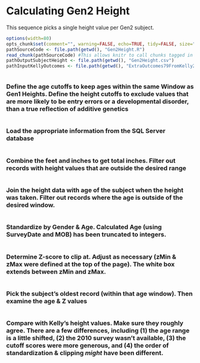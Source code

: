 # Calculating Gen2 Height
This sequence picks a single height value per Gen2 subject.

```r
options(width=80)
opts_chunk$set(comment="", warning=FALSE, echo=TRUE, tidy=FALSE, size="small")
pathSourceCode <- file.path(getwd(), "Gen2Height.R")
read_chunk(pathSourceCode) #This allows knitr to call chunks tagged in the underlying PrototypeCode.R file.
pathOutputSubjectHeight <- file.path(getwd(), "Gen2Height.csv")
pathInputKellyOutcomes <- file.path(getwd(), "ExtraOutcomes79FromKelly2012March.csv")

```

```r
```
### Define the age cutoffs to keep ages within the same Window as Gen1 Heights.  Define the height cutoffs to exclude values that are more likely to be entry errors or a developmental disorder, than a true reflection of additive genetics
```r
```

### Load the appropriate information from the SQL Server database
```r
```

### Combine the feet and inches to get total inches.  Filter out records with height values that are outside the desired range
```r
```

### Join the height data with age of the subject when the height was taken.  Filter out records where the age is outside of the desired window.
```r
```
### Standardize by Gender & Age.  Calculated Age (using SurveyDate and MOB) has been truncated to integers.  
```r
```

### Determine Z-score to clip at.  Adjust as necessary (zMin & zMax were defined at the top of the page).  The white box extends between zMin and zMax.
```r
```

### Pick the subject's oldest record (within that age window).  Then examine the age & Z values
```r
```

### Compare with Kelly's height values.  Make sure they roughly agree. There are a few differences, including (1) the age range is a little shifted, (2) the 2010 survey wasn't available, (3) the cutoff scores were more generous, and (4) the order of standardization & clipping *might* have been different.
```r
```